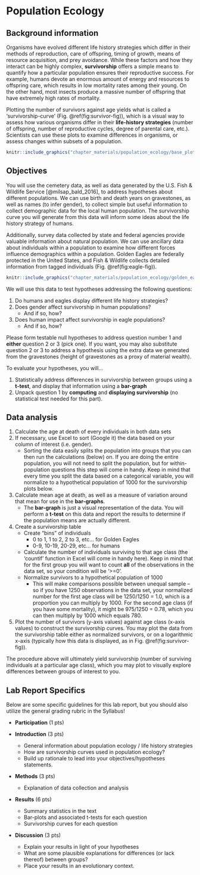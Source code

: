 \mainmatter

# Population Ecology {#population}

## Background information

Organisms have evolved different life history strategies which differ in their methods of reproduction, care of offspring, timing of growth, means of resource acquisition, and prey avoidance. While these factors and how they interact can be highly complex, **survivorship** offers a simple means to quantify how a particular population ensures their reproductive success. For example, humans devote an enormous amount of energy and resources to offspring care, which results in low mortality rates among their young. On the other hand, most insects produce a massive number of offspring that have extremely high rates of mortality.

Plotting the number of survivors against age yields what is called a 'survivorship-curve' (Fig. \@ref(fig:survivor-fig)), which is a visual way to assess how various organisms differ in their **life-history strategies** (number of offspring, number of reproductive cycles, degree of parental care, etc.). Scientists can use these plots to examine differences in organisms, or assess changes within subsets of a population.

```r
knitr::include_graphics("chapter_materials/population_ecology/base_plot.pdf")
```

## Objectives

You will use the cemetery data, as well as data generated by the U.S. Fish & Wildlife Service [@milsap_bald_2016], to address hypotheses about different populations. We can use birth and death years on gravestones, as well as names (to infer gender), to collect simple but useful information to collect demographic data for the local human population. The survivorship curve you will generate from this data will inform some ideas about the life history strategy of humans.

Additionally, survey data collected by state and federal agencies provide valuable information about natural population. We can use ancillary data about individuals within a population to examine how different forces influence demographics within a population. Golden Eagles are federally protected in the United States, and Fish & Wildlife collects detailed information from tagged individuals (Fig. \@ref(fig:eagle-fig)).

```r
knitr::include_graphics("chapter_materials/population_ecology/golden_eagle.jpg", dpi = NA)
```

We will use this data to test hypotheses addressing the following questions:

1. Do humans and eagles display different life history strategies?
2. Does gender affect survivorship in human populations?
    * And if so, how?
3. Does human impact affect survivorship in eagle populations?
    * And if so, how?
  
Please form testable null hypotheses to address question number 1 and **either** question 2 or 3 (pick one). If you want, you may also substitute question 2 or 3 to address a hypothesis using the extra data we generated from the gravestones (height of gravestones as a proxy of material wealth). 

To evaluate your hypotheses, you will...

1. Statistically address differences in survivorship between groups using a **t-test**, and display that information using a **bar-graph**
2. Unpack question 1 by **computing** and **displaying survivorship** (no statistical test needed for this part).

## Data analysis

1. Calculate the age at death of every individuals in both data sets
2. If necessary, use Excel to sort (Google it) the data based on your column of interest (i.e. gender).
    * Sorting the data easily splits the population into groups that you can then run the calculations (below) on. If you are doing the entire population, you will not need to split the population, but for within-population questions this step will come in handy. Keep in mind that every time you split the data based on a categorical variable, you will normalize to a hypothetical population of 1000 for the survivorship plots below.
3. Calculate mean age at death, as well as a measure of variation around that mean for use in the **bar-graphs**.
    * The **bar-graph** is just a visual representation of the data. You will perform a **t-test** on this data and report the results to determine if the population means are actually different.
4. Create a survivorship table
    * Create "bins" of individuals
        + 0 to 1, 1 to 2, 2 to 3, etc... for Golden Eagles
        + 0-9, 10-19, 20-29, etc... for humans
    * Calculate the number of individuals surviving to that age class (the 'countif' function in Excel will come in handy here). Keep in mind that for the first group you will want to count **all** of the observations in the data set, so your condition will be '>=0'.
    * Normalize survivors to a hypothetical population of 1000
        + This will make comparisons possible between unequal sample – so if you have 1250 observations in the data set, your normalized number for the first age class will be 1250/1250 = 1.0, which is a proportion you can multiply by 1000. For the second age class (if you have some mortality), it might be 975/1250 = 0.78, which you can then multiply by 1000 which equals 780.
5. Plot the number of survivors (y-axis values) against age class (x-axis values) to construct the survivorship curves. You may plot the data from the survivorship table either as normalized survivors, or on a logarithmic x-axis (typically how this data is displayed, as in Fig. \@ref(fig:survivor-fig)).

The procedure above will ultimately yield survivorship (number of surviving individuals at a particular age class), which you may plot to visually explore differences between groups of interest to you.

\pagebreak

## Lab Report Specifics

Below are some specific guidelines for this lab report, but you should also utilize the general grading rubric in the Syllabus!

* **Participation** (1 pts)

* **Introduction** (3 pts)
    * General information about population ecology / life history strategies
    * How are survivorship curves used in population ecology?
    * Build up rationale to lead into your objectives/hypotheses statements.
    
* **Methods** (3 pts)
    * Explanation of data collection and analysis
    
* **Results** (6 pts)
    * Summary statistics in the text
    * Bar-plots and associated t-tests for each question
    * Survivorship curves for each question
    
* **Discussion** (3 pts)
    * Explain your results in light of your hypotheses
    * What are some plausible explanations for differences (or lack thereof) between groups?
    * Place your results in an evolutionary context.

